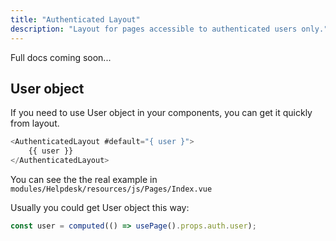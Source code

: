 ```yaml
---
title: "Authenticated Layout"
description: "Layout for pages accessible to authenticated users only."
---
```


Full docs coming soon...

## User object

If you need to use User object in your components, you can get it quickly from layout.

```javascript
<AuthenticatedLayout #default="{ user }">
    {{ user }}
</AuthenticatedLayout>
```

You can see the the real example in `modules/Helpdesk/resources/js/Pages/Index.vue`

Usually you could get User object this way:

```javascript
const user = computed(() => usePage().props.auth.user);
```
